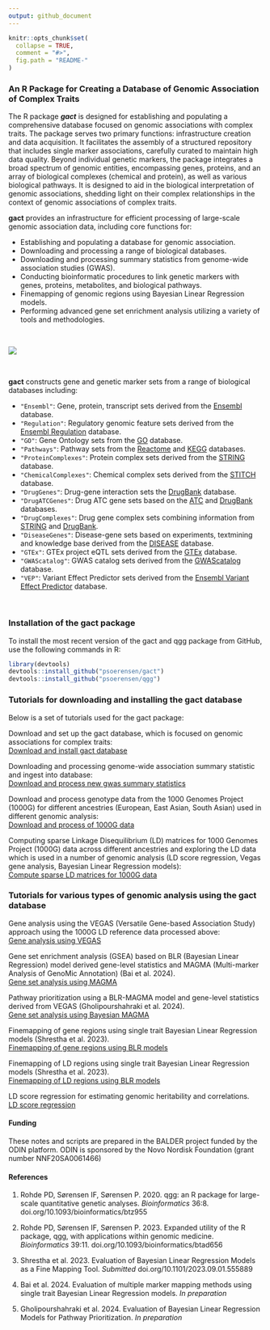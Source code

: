 ```yaml
---
output: github_document
---
```


<!-- README.md is generated from README.Rmd. Please edit that file -->

```r
knitr::opts_chunk$set(
  collapse = TRUE,
  comment = "#>",
  fig.path = "README-"
)
```

### An R Package for Creating a Database of Genomic Association of Complex Traits


The R package ***gact*** is designed for establishing and populating a comprehensive database focused on genomic associations with complex traits. The package serves two primary functions: infrastructure creation and data acquisition. It facilitates the assembly of a structured repository that includes single marker associations, carefully curated to maintain high data quality. Beyond individual genetic markers, the package integrates a broad spectrum of genomic entities, encompassing genes, proteins, and an array of biological complexes (chemical and protein), as well as various biological pathways. It is designed to aid in the biological interpretation of genomic associations, shedding light on their complex relationships in the context of genomic associations of complex traits.

**gact** provides an infrastructure for efficient processing of large-scale genomic association data, including core functions for:  
 
* Establishing and populating a database for genomic association.
* Downloading and processing a range of biological databases.
* Downloading and processing summary statistics from genome-wide association studies (GWAS).
* Conducting bioinformatic procedures to link genetic markers with genes, proteins, metabolites, and biological pathways.
* Finemapping of genomic regions using Bayesian Linear Regression models.
* Performing advanced gene set enrichment analysis utilizing a variety of tools and methodologies.

<br>


![](Images/Concept.png)
<br>



<br>

**gact** constructs gene and genetic marker sets from a range of biological databases including: 

- `"Ensembl"`: Gene, protein, transcript sets derived from the [Ensembl](https://www.ensembl.org/index.html) database.
- `"Regulation"`: Regulatory genomic feature sets derived from the [Ensembl Regulation](https://www.ensembl.org/info/genome/funcgen/index.html) database.
- `"GO"`: Gene Ontology sets from the [GO](https://geneontology.org) database.
- `"Pathways"`: Pathway sets from the [Reactome](https://reactome.org) and [KEGG](https://www.genome.jp/kegg/pathway.html) databases.
- `"ProteinComplexes"`: Protein complex sets derived from the [STRING](https://string-db.org) database.
- `"ChemicalComplexes"`: Chemical complex sets derived from the [STITCH](http://stitch.embl.de/) database. 
- `"DrugGenes"`: Drug-gene interaction sets the [DrugBank](https://go.drugbank.com) database.
- `"DrugATCGenes"`: Drug ATC gene sets based on the [ATC](https://www.whocc.no/atc_ddd_index/) and [DrugBank](https://go.drugbank.com) databases.
- `"DrugComplexes"`: Drug gene complex sets combining information from [STRING](https://string-db.org) and [DrugBank](https://go.drugbank.com).
- `"DiseaseGenes"`: Disease-gene sets based on experiments, textmining and knowledge base derived from the [DISEASE](https://diseases.jensenlab.org/Search) database.
- `"GTEx"`: GTEx project eQTL sets derived from the [GTEx](https://www.gtexportal.org/home/downloads/adult-gtex/overview) database.
- `"GWAScatalog"`: GWAS catalog sets derived from the [GWAScatalog](https://www.ebi.ac.uk/gwas/) database.
- `"VEP"`: Variant Effect Predictor sets derived from the [Ensembl Variant Effect Predictor](https://grch37.ensembl.org/info/docs/tools/vep) database.

<br>




### Installation of the gact package

To install the most recent version of the gact and qgg package from GitHub, use the following commands in R:
```r
library(devtools)
devtools::install_github("psoerensen/gact")
devtools::install_github("psoerensen/qgg")
```

### Tutorials for downloading and installing the gact database
Below is a set of tutorials used for the gact package:  

Download and set up the gact database, which is focused on genomic associations for complex traits:   
[Download and install gact database](Document/Download_and_install_gact_database.html)  

Downloading and processing genome-wide association summary statistic and ingest into database:   
[Download and process new gwas summary statistics](Document/Download_and_process_gwas.html)  

Download and process genotype data from the 1000 Genomes Project (1000G) for different ancestries (European, East Asian, South Asian) used in different genomic analysis:   
[Download and process of 1000G data](Document/Process_1000G.html)  

Computing sparse Linkage Disequilibrium (LD) matrices for 1000 Genomes Project (1000G) data across different ancestries and exploring the LD data which is used in a number of genomic analysis (LD score regression, Vegas gene analysis, Bayesian Linear Regression models):   
[Compute sparse LD matrices for 1000G data](Document/Compute_sparseLD_1000G.html)  


### Tutorials for various types of genomic analysis using the gact database 

Gene analysis using the VEGAS (Versatile Gene-based Association Study) approach using the 1000G LD reference data processed above:   
[Gene analysis using VEGAS](Document/Gene_analysis_vegas.html)  

Gene set enrichment analysis (GSEA) based on BLR (Bayesian Linear Regression) model derived gene-level statistics and MAGMA (Multi-marker Analysis of GenoMic Annotation) (Bai et al. 2024).   
[Gene set analysis using MAGMA](Document/Gene_set_analysis_blr_magma.html)  

Pathway prioritization using a BLR-MAGMA model and gene-level statistics derived from VEGAS (Gholipourshahraki et al. 2024).   
[Gene set analysis using Bayesian MAGMA](Document/Pathway_prioritization_blr_magma.html)  

Finemapping of gene regions using single trait Bayesian Linear Regression models (Shrestha et al. 2023).    
[Finemapping of gene regions using BLR models](Document/Finemapping_gene_regions_blr.html)  

Finemapping of LD regions using single trait Bayesian Linear Regression models (Shrestha et al. 2023).    
[Finemapping of LD regions using BLR models](Document/Finemapping_ld_regions_blr.html)  

LD score regression for estimating genomic heritability and correlations.    
[LD score regression](Document/LD_score_regression.html)  


#### Funding  
These notes and scripts are prepared in the BALDER project funded by the ODIN platform. ODIN is sponsored by the Novo Nordisk Foundation (grant number NNF20SA0061466)

#### References  

1. Rohde PD, Sørensen IF, Sørensen P. 2020. qgg: an R package for large-scale quantitative genetic analyses. *Bioinformatics* 36:8. doi.org/10.1093/bioinformatics/btz955  

2. Rohde PD, Sørensen IF, Sørensen P. 2023. Expanded utility of the R package, qgg, with applications within genomic medicine. *Bioinformatics* 39:11. doi.org/10.1093/bioinformatics/btad656  

3. Shrestha et al. 2023. Evaluation of Bayesian Linear Regression Models as a Fine Mapping Tool. *Submitted* doi.org/10.1101/2023.09.01.555889  

4. Bai et al. 2024. Evaluation of multiple marker mapping methods using single trait Bayesian Linear Regression models. *In preparation*  

5. Gholipourshahraki et al. 2024. Evaluation of Bayesian Linear Regression Models for Pathway Prioritization. *In preparation*  



<!-- ### Need -->
<!-- The genomic research community is accumulating vast quantities of data on genomic associations with complex traits at an unprecedented pace. The primary challenges are the complexity of biologically interpreting genomic data and the absence of a unified repository capable of supporting both the storage of diverse genomic information and complex bioinformatic analyses. This repository is essential for facilitating the interpretation of large-scale genomic association data, bridging the gap between data collection and biological understanding. -->


<!-- ### Approach -->
<!-- We provide a streamlined solution that enhances research efficiency and fosters a deeper biological comprehension of genomic associations, addressing both current challenges and enabling future discoveries by providing: -->

<!-- * Infrastructure Creation: Establishes an accessible, structured database for genomic data, ensuring ease of organization and access. -->

<!-- * Data Acquisition: Automates the collection and integration of biological databases and GWAS summary statistics, simplifying the assembly of diverse genomic data. -->

<!-- * Bioinformatic Analysis: Offers tools for linking genetic markers to genes, proteins, and pathways, facilitating a deeper genetic understanding of complex traits. -->

<!-- * Advanced Analytical Tools: Supports precise genomic region mapping and enrichment analysis, enhancing the analysis of genetic contributions to complex traits. -->



<!-- ### Benefit -->
<!-- Our solution's benefits collectively enhance the capacity for advanced genomic research, making our software a valuable tool for uncovering deeper insights into complex traits and driving forward the field of genomics. -->

<!-- * Comprehensive Genomic Analysis: Enables detailed studies of complex traits through efficient data processing and analysis tools, allowing for more in-depth research outcomes. -->

<!-- * Streamlined Workflow: Automates data handling, saving considerable time and resources, thus facilitating more ambitious genomic research projects. -->

<!-- * Enhanced Data Quality: Ensures the reliability of research findings through meticulous curation and sophisticated analytical techniques, raising the standard of data integrity. -->

<!-- * Innovative Research Opportunities: Opens the door to groundbreaking studies by integrating diverse bioinformatic tools and methodologies, fostering innovation in genomic research. -->



<!-- ### Competition -->
<!-- Compared to other genomic databases and analysis tools, our software stands out due to its: -->

<!-- * All-encompassing Approach: It not only compiles an extensive range of genomic data but also provides advanced tools for bioinformatic analysis and interpretation, offering a more holistic solution for genomic research. -->

<!-- * Automation and Efficiency: The package's ability to automate the downloading, processing, and analysis of complex genomic data sets it apart, enhancing research efficiency. -->

<!-- * Quality and Reliability: Emphasizing rigorous data curation and the use of advanced analytical techniques ensures that the gact package meets the highest standards of data integrity and research validity. -->

<!-- In summary, our software addresses the critical needs of the genomic research community by providing an integrated, efficient, and high-quality platform for exploring genomic associations with complex traits, significantly advancing the potential for discovery and innovation in the field. -->

